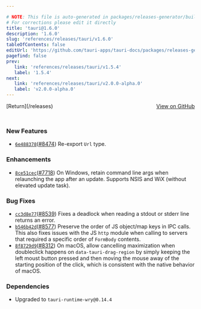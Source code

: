 ```yaml
---

# NOTE: This file is auto-generated in packages/releases-generator/build.ts
# For corrections please edit it directly
title: 'tauri@1.6.0'
description: '1.6.0'
slug: 'references/releases/tauri/v1.6.0'
tableOfContents: false
editUrl: 'https://github.com/tauri-apps/tauri-docs/packages/releases-generator/build.ts'
pagefind: false
prev:
   link: 'references/releases/tauri/v1.5.4'
   label: '1.5.4'
next:
   link: 'references/releases/tauri/v2.0.0-alpha.0'
   label: 'v2.0.0-alpha.0'
---
```


<div style="margin-bottom:3rem; display: flex; justify-content: space-between; align-items: center"><span>[Return](/releases)</span><span><a href="https://github.com/tauri-apps/tauri/releases/tag/tauri-v1.6.0">View on GitHub</a></span></div>

### New Features

- [`6e488378`](https://www.github.com/tauri-apps/tauri/commit/6e48837860203582d2ef8e59d4524f98511a14c0)([#8474](https://www.github.com/tauri-apps/tauri/pull/8474)) Re-export `Url` type.

### Enhancements

- [`8ce51cec`](https://www.github.com/tauri-apps/tauri/commit/8ce51cec3baf4ed88d80c59bf3bbe96fd369c7a0)([#7718](https://www.github.com/tauri-apps/tauri/pull/7718)) On Windows, retain command line args when relaunching the app after an update. Supports NSIS and WiX (without elevated update task).

### Bug Fixes

- [`cc3d8e77`](https://www.github.com/tauri-apps/tauri/commit/cc3d8e77313672f25520e278bbe8fae1b275a735)([#8539](https://www.github.com/tauri-apps/tauri/pull/8539)) Fixes a deadlock when reading a stdout or stderr line returns an error.
- [`b546b42d`](https://www.github.com/tauri-apps/tauri/commit/b546b42db7e75a59232367dd6212fe3b75bb4c6d)([#8577](https://www.github.com/tauri-apps/tauri/pull/8577)) Preserve the order of JS object/map keys in IPC calls. This also fixes issues with the JS `http` module when calling to servers that required a specific order of `FormBody` contents.
- [`8f8729d9`](https://www.github.com/tauri-apps/tauri/commit/8f8729d91843acd2bd2a24731db865d690dd9ab1)([#8312](https://www.github.com/tauri-apps/tauri/pull/8312)) On macOS, allow cancelling maximization when doubleclick happens on `data-tauri-drag-region` by simply keeping the left moust button pressed and then moving the mouse away of the starting position of the click, which is consistent with the native behavior of macOS.

### Dependencies

- Upgraded to `tauri-runtime-wry@0.14.4`


